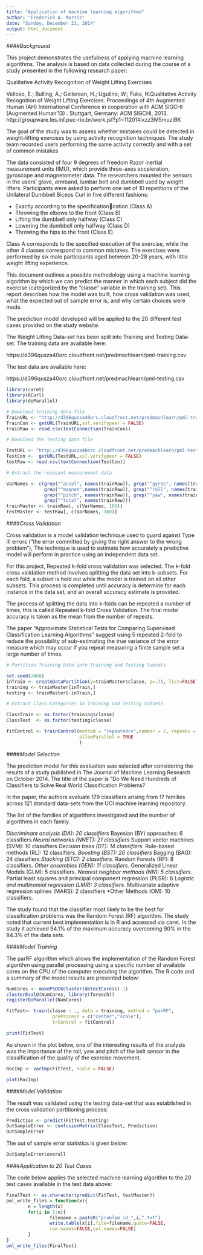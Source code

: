 ```yaml
---
title: "Application of machine learning algorithms"
author: "Frederick A. Morris"
date: "Sunday, December 21, 2014"
output: html_document
---
```


####*Background*

This project demonstrates the usefulness of applying machine learning algorithms.
The analysis is based on data collected during the course of a study presented in the following research paper:

Qualitative Activity Recognition of Weight Lifting Exercises
 
Velloso, E.; Bulling, A.; Gellersen, H.; Ugulino, W.; Fuks, H.Qualitative Activity
Recognition of Weight Lifting Exercises. Proceedings of 4th Augmented Human (AH) 
International Conference in cooperation with ACM SIGCHI (Augmented Human'13) . 
Stuttgart, Germany: ACM SIGCHI, 2013.  http://groupware.les.inf.puc-rio.br/work.jsf?p1=11201#ixzz3M5muzIBK


The goal of the study was to assess whether mistakes could be detected in 
weight-lifting exercises by using activity recognition techniques. The study team
recorded users performing the same activity correctly and with a set of common mistakes

The data consisted of four 9 degrees of freedom Razor inertial measurement units (IMU), which provide three-axes acceleration, gyroscope and magnetometer data. The researchers mounted the sensors in the users' glove, armband, lumbar belt and dumbbell used by weight lifters. Participants were asked to perform one set of 10 repetitions of the Unilateral Dumbbell Biceps Curl in five different fashions:

* Exactly according to the specificationcation (Class A)
* Throwing the elbows to the front (Class B)
* Lifting the dumbbell only halfway (Class C)
* Lowering the dumbbell only halfway (Class D)
* Throwing the hips to the front (Class E).

Class A corresponds to the specified execution of the exercise, while the other 4 classes correspond to common mistakes. The exercises were performed by six male participants aged between 20-28 years, with little weight lifting experience. 

This document outlines a possible methodology using a machine learning algorithm by which we can predict the manner in which each subject did the exercise (categorized by the "classe" variable in the training set). This report describes how the model was built, how cross validation was used, what the expected out of sample error is, and why certain choices were made.  

The prediction model developed will be applied to the 20 different test cases provided on the study website. 

The Weight Lifting Data-set has been split into Training and Testing Data-set. The training data are available here: 

https://d396qusza40orc.cloudfront.net/predmachlearn/pml-training.csv

The test data are available here: 

https://d396qusza40orc.cloudfront.net/predmachlearn/pml-testing.csv


```r
library(caret)
library(RCurl)
library(doParallel)
```

```r

# Download training data file
TrainURL <- "http://d396qusza40orc.cloudfront.net/predmachlearn/pml-training.csv"
TrainCon <- getURL(TrainURL,ssl.verifypeer = FALSE)
trainRaw <- read.csv(textConnection(TrainCon))

# Download the testing data file 

TestURL <- "http://d396qusza40orc.cloudfront.net/predmachlearn/pml-testing.csv"
TestCon <-  getURL(TestURL,ssl.verifypeer = FALSE)
testRaw <- read.csv(textConnection(TestCon))

```

```r

# Extract the relevant measurement data

VarNames <- c(grep("^accel", names(trainRaw)), grep("^gyros", names(trainRaw)), 
              grep("^magnet",names(trainRaw)), grep("^roll", names(trainRaw)), 
              grep("^pitch", names(trainRaw)), grep("^yaw", names(trainRaw)), 
              grep("^total", names(trainRaw)))
trainMaster <- trainRaw[, c(VarNames, 160)]
testMaster <- testRaw[, c(VarNames, 160)]
```


####*Cross Validation*

Cross validation is a model validation technique used to guard against Type III errors ("the error committed by giving the right answer to the wrong problem"), The technique is used to estimate how accurately a predictive model will perform in practice using an independent data set. 

For this project, Repeated k-fold cross validation was selected. The k-fold cross validation method involves splitting the data set into k-subsets. For each fold, a subset is held out while the model is trained on all other subsets. This process is completed until accuracy is determine for each instance in the data set, and an overall accuracy estimate is provided.

The process of splitting the data into k-folds can be repeated a number of times, this is called Repeated k-fold Cross Validation. The final model accuracy is taken as the mean from the number of repeats.

The paper "Approximate Statistical Tests for Comparing Supervised Classification Learning Algorithms" suggest using 5 repeated 2-fold to reduce the possibility of sub-estimating the true variance of the error measure which may occur if you repeat measuring a finite sample set a large number of times.



```r
# Partition Training Data into Training and Testing Subsets 

set.seed(2468)
inTrain <- createDataPartition(y=trainMaster$classe, p=.75, list=FALSE)
training <- trainMaster[inTrain,]
testing <- trainMaster[-inTrain,]

# Extract Class Categories in Training and Testing Subsets

ClassTrain <- as.factor(training$classe)
ClassTest  <- as.factor(testing$classe)
```


``` r

fitControl <- trainControl(method = "repeatedcv",number = 2, repeats = 5,
                           allowParallel = TRUE
                           )
```

####*Model Selection*

The prediction model for this evaluation was selected after considering the results of  a study published in The Journal of Machine Learning Research on October 2014. The title of the paper  is "Do We Need Hundreds of Classifiers to Solve Real World Classification Problems?

In the paper, the authors evaluate 179 classifiers arising from 17 families 
across 121 standard data-sets from the UCI machine learning repository.
 
The list of the families of algorithms investigated and the number of algorithms in each family.

 *Discriminant analysis (DA): 20 classifiers
 *Bayesian (BY) approaches: 6 classifiers
 *Neural networks (NNET): 21 classifiers
 *Support vector machines (SVM): 10 classifiers
 *Decision trees (DT): 14 classifiers.
 *Rule-based methods (RL): 12 classifiers.
 *Boosting (BST): 20 classifiers
 *Bagging (BAG): 24 classifiers
 *Stacking (STC): 2 classifiers.
 *Random Forests (RF): 8 classifiers.
 *Other ensembles (OEN): 11 classifiers.
 *Generalized Linear Models (GLM): 5 classifiers.
 *Nearest neighbor methods (NN): 5 classifiers.
 *Partial least squares and principal component regression (PLSR): 6
 *Logistic and multinomial regression (LMR): 3 classifiers.
 *Multivariate adaptive regression splines (MARS): 2 classifiers
 *Other Methods (OM): 10 classifiers.

The study found that the classifier most likely to be the best for classification
problems was the Random Forest (RF) algorithm.  The study noted that current best implementation is in R and accessed via caret. In the study it achieved 94.1% of the maximum accuracy overcoming 90% in the 84.3% of the data sets.

####*Model Training*

The parRF algorithm which allows the implementation of the Random Forest algorithm 
using parallel processing using a specific number of available cores on the CPU 
of the computer executing the algorithm. The R code and a summary of the model results
are presented below:


```r

NumCores <- makePSOCKcluster(detectCores()-1)
clusterEvalQ(NumCores, library(foreach))
registerDoParallel(NumCores)
```

```r
FitTest<- train(classe ~ ., data = training, method = "parRF", 
                 preProcess = c("center","scale"),
                 trControl = fitControl)
```

```r
print(FitTest)
```

As shown in the plot below, one of the interesting results of the analysis was the importance of the roll, yaw
and pitch of the belt sensor in the classification of the quality of the exercise
movement.

```r

RocImp <- varImp(FitTest, scale = FALSE)
```

```r
plot(RocImp)
```

####*Model Validation*

The result was validated using the testing data-set that was established in the cross validation partitioning process: 

```r
Prediction <- predict(FitTest,testing)
OutSampleError <- confusionMatrix(ClassTest, Prediction)
OutSampleError

```
The out of sample error statistics is given below:

```r
OutSampleError$overall
```

####*Application to 20 Test Cases*

The code below applies the selected machine learning algorithm to the 20 test cases available in the test data above:

```r
FinalTest <- as.character(predict(FitTest, testMaster))
pml_write_files = function(x){
        n = length(x)
        for(i in 1:n){
                filename = paste0("problem_id_",i,".txt")
                write.table(x[i],file=filename,quote=FALSE,
                row.names=FALSE,col.names=FALSE)
        }
}
pml_write_files(FinalTest)
```
